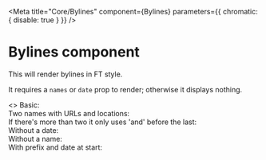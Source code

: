 
<Meta title="Core/Bylines" component={Bylines} parameters={{ chromatic: { disable: true } }} />

# Bylines component

This will render bylines in FT style.

It requires a `names` or `date` prop to render; otherwise it displays nothing.

<Canvas>
  <Story name="Byline Examples">
    <>
      Basic:
      <div>
        <Bylines names="FT reporters" date="2020-05-07T00:00:00" />
      </div>
      Two names with URLs and locations:
      <div>
        <Bylines
          names={[
            { name: 'Max Harlow', url: 'https://ft.com/max-harlow' },
            { name: 'Hax Marlow', location: 'San Serriffe' },
          ]}
          date="2020-05-07T00:00:00"
        />
      </div>
      If there's more than two it only uses 'and' before the last:
      <div>
        <Bylines
          names={[
            { name: 'Max Harlow', url: 'https://ft.com/max-harlow' },
            { name: 'Hax Marlow', location: 'San Serriffe' },
            { name: 'Someone Else' },
          ]}
          date="2020-05-07T00:00:00"
        />
      </div>
      Without a date:
      <div>
        <Bylines names="Max Harlow" />
      </div>
      Without a name:
      <div>
        <Bylines date="2020-05-07T00:00:00" />
      </div>
      With prefix and date at start:
      <div>
        <Bylines
          prefix="Updated"
          names={[
            {
              name: 'FT Visual & Data Journalism team',
              url: 'https://www.ft.com/visual-and-data-journalism',
            },
          ]}
          date="2020-05-07T00:00:00"
          dateFirst
        />
      </div>
    </>
  </Story>
</Canvas>
